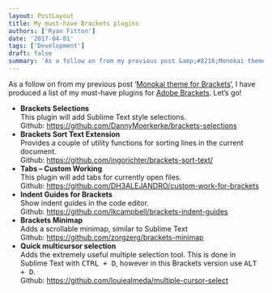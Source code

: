 ```yaml
---
layout: PostLayout
title: My must-have Brackets plugins
authors: ['Ryan Fitton']
date: '2017-04-01'
tags: ['Development']
draft: false
summary: 'As a follow on from my previous post &amp;#8216;Monokai theme for Brackets&amp;#8216;, I have produced a list of my must-have plugins for Adobe Brackets. Let&amp;#8217;s go! Brackets Selections This plugin will add Sublime Text style selections. Github: https://github.com/DannyMoerkerke/brackets-selections Brackets Sort Text Extension Provides a couple of utility functions for sorting lines in the current document. [&amp;hellip;]'
---
```


<p>As a follow on from my previous post &#8216;<a href="https://ryanfitton.co.uk/blog/monokai-theme-for-brackets/">Monokai theme for Brackets</a>&#8216;, I have produced a list of my must-have plugins for <a href="http://brackets.io/">Adobe Brackets</a>. Let&#8217;s go!</p>
<ul>
<li><strong>Brackets Selections</strong><br />
This plugin will add Sublime Text style selections.<br />
Github: <a href="https://github.com/DannyMoerkerke/brackets-selections">https://github.com/DannyMoerkerke/brackets-selections</a></li>
<li><strong>Brackets Sort Text Extension</strong><br />
Provides a couple of utility functions for sorting lines in the current document.<br />
Github: <a href="https://github.com/ingorichter/brackets-sort-text/">https://github.com/ingorichter/brackets-sort-text/</a></li>
<li><strong>Tabs &#8211; Custom Working</strong><br />
This plugin will add tabs for currently open files.<br />
Github: <a href="https://github.com/DH3ALEJANDRO/custom-work-for-brackets">https://github.com/DH3ALEJANDRO/custom-work-for-brackets</a></li>
<li><strong>Indent Guides for Brackets</strong><br />
Show indent guides in the code editor.<br />
Github: <a href="https://github.com/lkcampbell/brackets-indent-guides">https://github.com/lkcampbell/brackets-indent-guides</a></li>
<li><strong>Brackets Minimap</strong><br />
Adds a scrollable minimap, similar to Sublime Text<br />
Github: <a href="https://github.com/zorgzerg/brackets-minimap">https://github.com/zorgzerg/brackets-minimap</a></li>
<li><strong>Quick multicursor selection</strong><br />
Adds the extremely useful multiple selection tool. This is done in Sublime Text with <kbd><kbd>CTRL</kbd> + <kbd>D</kbd></kbd>, however in this Brackets version use <kbd><kbd>ALT</kbd> + <kbd>D</kbd></kbd>.<br />
Github: <a href="https://github.com/louiealmeda/multiple-cursor-select">https://github.com/louiealmeda/multiple-cursor-select</a></li>
</ul>